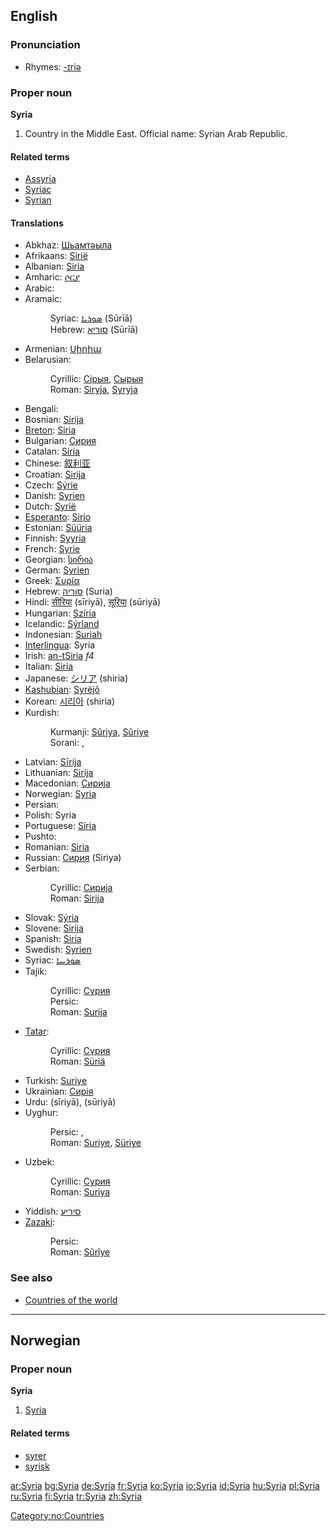 ==English==

===Pronunciation===
*Rhymes: [[Rhymes:English:-ɪriə|-ɪriə]]

===Proper noun===
'''Syria'''

# Country in the Middle East. Official name: Syrian Arab Republic.

====Related terms====
*[[Assyria]]
*[[Syriac]]
*[[Syrian]]

====Translations====
{{top}}
*Abkhaz: [[Шьамтәыла]]
*Afrikaans: [[Sirië]]
*Albanian: [[Siria]]
*Amharic: [[ሶርያ]]
*Arabic: {{ARchar|[[سوريا]]}}
*Aramaic:
*:Syriac: [[ܣܘܪܝܐ]] (Sūrīā)
*:Hebrew: [[סוריא]] (Sūrīā)
*Armenian: [[Սիրիա]]
*Belarusian:
*:Cyrillic: [[Сірыя]], [[Сырыя]]
*:Roman: [[Siryja]], [[Syryja]]
*Bengali: {{BNchar|[[সিরিয়া]]}}
*Bosnian: [[Sirija#Bosnian|Sirija]] {{f}}
*[[Breton]]: [[Siria]]
*Bulgarian: [[Сирия]]
*Catalan: [[Síria]]
*Chinese: [[叙利亚]]
*Croatian: [[Sirija#Croatian|Sirija]] {{f}}
*Czech: [[Sýrie]]
*Danish: [[Syrien]]
*Dutch: [[Syrië]]
*[[Esperanto]]: [[Sirio]]
*Estonian: [[Süüria]]
*Finnish: [[Syyria]]
*French: [[Syrie]] {{f}}
*Georgian: [[სირია]]
*German: [[Syrien]] {{n}}
*Greek: [[Συρία]] {{f}}
*Hebrew: [[סוריה]] (Suria)
*Hindi: [[सीरिया]] (sīriyā), [[सूरिया]] (sūriyā)
*Hungarian: [[Szíria]]
*Icelandic: [[Sýrland]]
*Indonesian: [[Suriah]]
*[[Interlingua]]: Syria
*Irish: [[an-tSiria]] ''f4''
*Italian: [[Siria]]
*Japanese: [[シリア]] (shiria)
*[[Kashubian]]: [[Syrëjô]]
*Korean: [[시리아]] (shiria)
*Kurdish:
*:Kurmanji: [[Sûriya]], [[Sûriye]]
*:Sorani: {{ARchar|[[سووریا]]}}, {{ARchar|[[سووریە]]}}
{{mid}}
*Latvian: [[Sīrija]]
*Lithuanian: [[Sirija]]
*Macedonian: [[Сирија]] {{f}}
*Norwegian: [[#Norwegian|Syria]]
*Persian: {{FAchar|[[سوریه]]}}
*Polish: Syria
*Portuguese: [[Síria]]
*Pushto: {{FAchar|[[سورية]]}}
*Romanian: [[Siria]] {{f}}
*Russian: [[Сирия]] (Siriya)
*Serbian:
*:Cyrillic: [[Сирија#Serbian|Сирија]] {{f}}
*:Roman: [[Sirija#Serbian|Sirija]] {{f}}
*Slovak: [[Sýria]]
*Slovene: [[Sirija]]
*Spanish: [[Siria]] {{f}}
*Swedish: [[Syrien]]
*Syriac: [[ܣܘܪܝܝܐ]]
*Tajik:
*:Cyrillic: [[Сурия]]
*:Persic: {{FAchar|[[سوریه]]}}
*:Roman: [[Surija]]
*[[Tatar]]:
*:Cyrillic: [[Сүрия]]
*:Roman: [[Süriä]]
*Turkish: [[Suriye]]
*Ukrainian: [[Сирія]]
*Urdu: {{URchar|[[سیریا]]}} (sīriyā), {{URchar|[[سوریا]]}} (sūriyā)
*Uyghur:
*:Persic: {{FAchar|[[سۇرىي]]}}, {{FAchar|[[سۈرىيە]]}}
*:Roman: [[Suriye]], [[Süriye]]
*Uzbek:
*:Cyrillic: [[Сурия]]
*:Roman: [[Suriya]]
*Yiddish: [[סיריע]]
*[[Zazaki]]:
*:Persic: {{ARchar|[[سووریە]]}}
*:Roman: [[Sûrîye]]
{{bottom}}

===See also===
*[[Countries of the world]]

----

==Norwegian==
===Proper noun===
[[Category:no:Countries]]
'''Syria'''
#[[#English|Syria]]
====Related terms====
*[[syrer]]
*[[syrisk]]

[[ar:Syria]]
[[bg:Syria]]
[[de:Syria]]
[[fr:Syria]]
[[ko:Syria]]
[[io:Syria]]
[[id:Syria]]
[[hu:Syria]]
[[pl:Syria]]
[[ru:Syria]]
[[fi:Syria]]
[[tr:Syria]]
[[zh:Syria]]